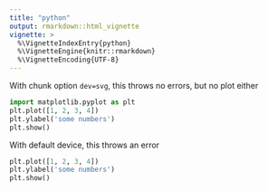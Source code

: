 ```yaml
---
title: "python"
output: rmarkdown::html_vignette
vignette: >
  %\VignetteIndexEntry{python}
  %\VignetteEngine{knitr::rmarkdown}
  %\VignetteEncoding{UTF-8}
---
```



With chunk option `dev=svg`, this throws no errors, but no plot either

```python
import matplotlib.pyplot as plt
plt.plot([1, 2, 3, 4])
plt.ylabel('some numbers')
plt.show()
```


With default device, this throws an error

```python
plt.plot([1, 2, 3, 4])
plt.ylabel('some numbers')
plt.show()
```



